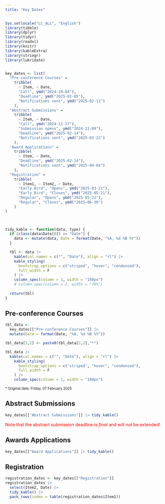 ```yaml
---
title: "Key Dates"
---
```


```r
Sys.setlocale("LC_ALL", "English")
library(tibble)
library(dplyr)
library(tidyr)
library(readxl)
library(knitr)
library(kableExtra)
library(stringr)
library(lubridate)


key_dates <- list(
  "Pre-conference Courses" =
    tribble(
      ~ Item, ~ Date,
      "Call", ymd("2024-10-04"),
      "Deadline", ymd("2025-01-05"),
      "Notifications sent", ymd("2025-02-11")
    ),
  "Abstract Submissions" =
    tribble(
      ~ Item, ~ Date,
      "Call", ymd("2024-11-27"),
      "Submission opens", ymd("2024-12-09"),
      "Deadline", ymd("2025-02-14"),
      "Notifications sent", ymd("2025-03-21")
    ),
  "Award Applications" =
    tribble(
      ~ Item, ~ Date,
      "Deadline", ymd("2025-02-14"),
      "Notifications sent", ymd("2025-04-04")
    ),
  "Registration" =
    tribble(
      ~ Item1, ~ Item2, ~ Date,
      "Early Bird", "Opens", ymd("2025-03-21"),
      "Early Bird", "Closes", ymd("2025-05-21"),
      "Regular", "Opens", ymd("2025-05-22"),
      "Regular", "Closes", ymd("2025-06-30")
    )
)
  


tidy_kable <- function(data, type) {
  if (class(data$Date[0]) == "Date") {
    data <- mutate(data, Date = format(Date, "%A, %d %B %Y"))
  }

  tbl <- data |>
    kable(col.names = c("", "Date"), align = "rl") |>
    kable_styling(
      bootstrap_options = c("striped", "hover", "condensed"),
      full_width = F
    ) |> 
    column_spec(column = 1, width = "160px")
    # column_spec(column = 2, width = "70%") 
    
  return(tbl)
}


```

<!-- ## Invited Sessions -->

<!-- ```{r echo=F, message=F, warning=F} -->
<!-- key_dates[["Invited Sessions"]] |>  -->
<!--   tidy_kable() -->
<!-- ``` -->


## Pre-conference Courses

```r
tbl_data <- 
  key_dates[["Pre-conference Courses"]] |> 
  mutate(Date = format(Date, "%A, %d %B %Y"))

tbl_data[3,2] <- paste0(tbl_data[3,2],"*")

tbl_data |> 
  kable(col.names = c("", "Date"), align = "rl") |>
    kable_styling(
      bootstrap_options = c("striped", "hover", "condensed"),
      full_width = F
    ) |> 
    column_spec(column = 1, width = "160px")
```
[\* Original date: Friday, 07 February 2025]{style="font-size:80%"}


## Abstract Submissions

```r
key_dates[["Abstract Submissions"]] |> tidy_kable()
```
[Note that the abstract submission deadline is *final* and will *not* be extended!]{style="color:red"}

## Awards Applications

```r
key_dates[["Award Applications"]] |> tidy_kable()
```


## Registration

```r
registration_dates <- key_dates[["Registration"]]
registration_dates |> 
  select(Item2, Date) |> 
  tidy_kable() |> 
  pack_rows(index = table(registration_dates$Item1))

```